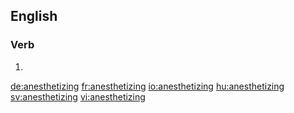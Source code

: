==English==

===Verb===
{{head|en}}

# {{present participle of|anesthetize}}

[[de:anesthetizing]]
[[fr:anesthetizing]]
[[io:anesthetizing]]
[[hu:anesthetizing]]
[[sv:anesthetizing]]
[[vi:anesthetizing]]
